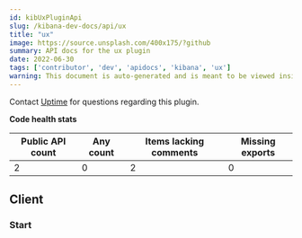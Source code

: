 ```yaml
---
id: kibUxPluginApi
slug: /kibana-dev-docs/api/ux
title: "ux"
image: https://source.unsplash.com/400x175/?github
summary: API docs for the ux plugin
date: 2022-06-30
tags: ['contributor', 'dev', 'apidocs', 'kibana', 'ux']
warning: This document is auto-generated and is meant to be viewed inside our experimental, new docs system. Reach out in #docs-engineering for more info.
---
```




Contact [Uptime](https://github.com/orgs/elastic/teams/uptime) for questions regarding this plugin.

**Code health stats**

| Public API count  | Any count | Items lacking comments | Missing exports |
|-------------------|-----------|------------------------|-----------------|
| 2 | 0 | 2 | 0 |

## Client

### Start
<DocDefinitionList data={[uxObj.client.start]}/>

